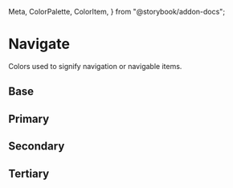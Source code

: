   Meta,
  ColorPalette,
  ColorItem,
} from "@storybook/addon-docs";

<Meta title="Theme/Palettes/Navigate" />

# Navigate

Colors used to signify navigation or navigable items.

## Base

<ColorContainer className="paletteContainer">
  <ColorPalette className="docs">
    <ColorItem
      title="Foreground"
      subtitle="--salt-palette-navigate-foreground"
      colors={{
        "--salt-palette-navigate-foreground-hover":
          "var(--salt-palette-navigate-foreground-hover)",
        "--salt-palette-navigate-foreground-active":
          "var(--salt-palette-navigate-foreground-active)",
        "--salt-palette-navigate-foreground-visited":
          "var(--salt-palette-navigate-foreground-visited)",
      }}
    />
    <ColorItem
      title="Indicator"
      subtitle="--salt-palette-navigate-indicator"
      colors={{
        "--salt-palette-navigate-indicator-hover":
          "var(--salt-palette-navigate-indicator-hover)",
        "--salt-palette-navigate-indicator-active":
          "var(--salt-palette-navigate-indicator-active)",
        "--salt-palette-navigate-indicator-activeDisabled":
          "var(--salt-palette-navigate-indicator-activeDisabled)",
      }}
    />
  </ColorPalette>
</ColorContainer>

## Primary

<ColorContainer className="paletteContainer">
  <ColorPalette className="docs">
    <ColorItem
      title="Background"
      subtitle="--salt-palette-navigate-primary-background"
      colors={{
        "--salt-palette-navigate-primary-background":
          "var(--salt-palette-navigate-primary-background)",
        "--salt-palette-navigate-primary-background-hover":
          "var(--salt-palette-navigate-primary-background-hover)",
        "--salt-palette-navigate-primary-background-active":
          "var(--salt-palette-navigate-primary-background-active)",
      }}
    />
  </ColorPalette>
</ColorContainer>

## Secondary

<ColorContainer className="paletteContainer">
  <ColorPalette className="docs">
    <ColorItem
      title="Background"
      subtitle="--salt-palette-navigate-secondary-background"
      colors={{
        "--salt-palette-navigate-secondary-background":
          "var(--salt-palette-navigate-secondary-background)",
        "--salt-palette-navigate-secondary-background-hover":
          "var(--salt-palette-navigate-secondary-background-hover)",
        "--salt-palette-navigate-secondary-background-active":
          "var(--salt-palette-navigate-secondary-background-active)",
      }}
    />
  </ColorPalette>
</ColorContainer>

## Tertiary

<ColorContainer className="paletteContainer">
  <ColorPalette className="docs">
    <ColorItem
      title="Background"
      subtitle="--salt-palette-navigate-tertiary-background"
      colors={{
        "--salt-palette-navigate-tertiary-background":
          "var(--salt-palette-navigate-tertiary-background)",
        "--salt-palette-navigate-tertiary-background-hover":
          "var(--salt-palette-navigate-tertiary-background-hover)",
        "--salt-palette-navigate-tertiary-background-active":
          "var(--salt-palette-navigate-tertiary-background-active)",
      }}
    />
  </ColorPalette>
</ColorContainer>
